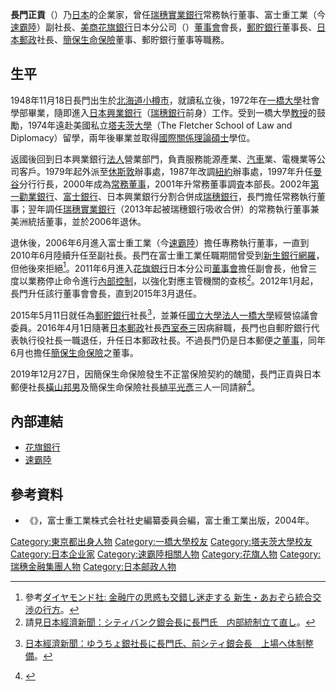 {{Infobox Person
| name        = 長門正貢
| image       = Masatsugu Nagato cropped Masatsugu Nagato 201809.jpg
| caption     = 
| birth_date  = {{birth date and age|1948|11|18}}
| birth_place = {{JPN}}[[北海道|北海道]][[小樽市|小樽市]]
| death_date  = 
| death_place = 
| education   = 美國私立[[塔夫茨大學|塔夫茨大學]]佛萊徹法律與外交學院[[國際關係理論|國際關係理論]][[碩士|碩士]]<br>[[一橋大學|一橋大學]]社會學部
| occupation  = [[日本郵政|日本郵政]]董事長<br>[[簡保生命保險|簡保生命保險]]董事<br>[[郵貯銀行|郵貯銀行]]董事
| spouse      = 
| parents     = 
| children    = 
}}
{{japanese|japanese=長門正貢|kana=ながと まさつぐ|romaji=Nagato Masatsugu|image=}}
'''長門正貢'''（{{bd|1948年|11月18日|||catIdx=長門}}）乃[[日本|日本]]的企業家，曾任[[瑞穗實業銀行|瑞穗實業銀行]]常務執行董事、富士重工業（今[[速霸陸|速霸陸]]）副社長、[[美國|美商]][[花旗銀行|花旗銀行]]日本分公司（{{lang-ja|シティバンク銀行株式会社}}）[[董事會|董事會]]會長，[[郵貯銀行|郵貯銀行]]董事長、[[日本郵政|日本郵政]]社長、[[簡保生命保險|簡保生命保險]]董事、郵貯銀行董事等職務。

== 生平 ==
1948年11月18日長門出生於[[北海道|北海道]][[小樽市|小樽市]]，就讀私立{{link-ja|學習院中高等科|学習院中・高等科}}後，1972年在[[一橋大學|一橋大學]]社會學部畢業，隨即進入[[日本興業銀行|日本興業銀行]]（[[瑞穗銀行|瑞穗銀行]]前身）工作。受到一橋大學[[教授|教授]]{{link-ja|宮川公男|宮川公男}}的鼓勵，1974年遠赴美國私立[[塔夫茨大學|塔夫茨大學]]{{link-en|佛萊徹法律與外交學院|The Fletcher School of Law and Diplomacy}}（The Fletcher School of Law and Diplomacy）留學，兩年後畢業並取得[[國際關係理論|國際關係理論]][[碩士|碩士]]學位。

返國後回到日本興業銀行[[法人|法人]]營業部門，負責服務能源產業、[[汽車|汽車]]業、電機業等公司客戶。1979年起外派至[[休斯敦|休斯敦]]辦事處，1987年改調[[紐約|紐約]]辦事處，1997年升任[[曼谷|曼谷]]分行行長，2000年成為[[執行董事|常務董事]]，2001年升常務董事調査本部長。2002年[[第一勸業銀行|第一勸業銀行]]、[[富士銀行|富士銀行]]、日本興業銀行分割合併成[[瑞穗銀行|瑞穗銀行]]，長門擔任常務執行董事；翌年調任[[瑞穗實業銀行|瑞穗實業銀行]]（2013年起被瑞穗銀行吸收合併）的常務執行董事兼美洲統括董事，並於2006年退休。

退休後，2006年6月進入富士重工業（今[[速霸陸|速霸陸]]）擔任專務執行董事，一直到2010年6月陸續升任至副社長。長門在富士重工業任職期間曾受到[[新生銀行|新生銀行]][[獵頭_(招聘)|網羅]]，但他後來拒絕<ref>參考{{ja}}[http://diamond.jp/articles/-/7985 ダイヤモンド社: 金融庁の思惑も交錯し迷走する 新生・あおぞら統合交渉の行方]。</ref>。2011年6月進入[[花旗銀行|花旗銀行]]日本分公司[[董事會|董事會]]擔任副會長，他曾三度以業務停止命令進行[[內部控制|內部控制]]，以強化對應主管機關的查核<ref>請見{{ja}}[http://www.nikkei.com/article/DGXNASGC0900L_Z00C12A1EE2000/ 日本經濟新聞：シティバンク銀会長に長門氏　内部統制立て直し]。</ref>。2012年1月起，長門升任該行董事會會長，直到2015年3月退任。

2015年5月11日就任為[[郵貯銀行|郵貯銀行]]社長<ref>{{ja}}[http://www.nikkei.com/article/DGXLASGC23H11_T20C15A4000000/ 日本經濟新聞：ゆうちょ銀社長に長門氏、前シティ銀会長　上場へ体制整備]。</ref>，並兼任[[日本国立大学法人|國立大學法人]][[一橋大學|一橋大學]]經營協議會委員。2016年4月1日隨著[[日本郵政|日本郵政]]社長[[西室泰三|西室泰三]]因病辭職，長門也自郵貯銀行代表執行役社長一職退任，升任日本郵政社長。不過長門仍是日本郵便之[[董事|董事]]，同年6月也擔任[[簡保生命保險|簡保生命保險]]之董事。

2019年12月27日，因簡保生命保險發生不正當保險契約的醜聞，長門正貢與日本郵便社長[[橫山邦男|橫山邦男]]及簡保生命保險社長[[植平光彥|植平光彥]]三人一同請辭<ref>{{cite news |url=https://www3.nhk.or.jp/news/html/20191227/k10012230711000.html |title=日本郵政グループ ３社長の辞任発表 日本郵政次期社長は増田氏 |publisher=NHK |date=2019-12-27 |access-date=2019-12-28 |archive-url=https://web.archive.org/web/20191228122830/https://www3.nhk.or.jp/news/html/20191227/k10012230711000.html |archive-date=2019-12-28 |dead-url=yes }}</ref>。

== 內部連結 ==
* [[花旗銀行|花旗銀行]]
* [[速霸陸|速霸陸]]

== 參考資料 ==
* 《{{lang|ja|富士重工業50年史：六連星はかがやく}}》，富士重工業株式会社社史編纂委員会編，富士重工業出版，2004年。
{{reflist}}
{{DEFAULTSORT:Nagato, Masatsugu}}
[[Category:東京都出身人物|Category:東京都出身人物]]
[[Category:一橋大學校友|Category:一橋大學校友]]
[[Category:塔夫茨大學校友|Category:塔夫茨大學校友]]
[[Category:日本企业家|Category:日本企业家]]
[[Category:速霸陸相關人物|Category:速霸陸相關人物]]

[[Category:花旗人物|Category:花旗人物]]
[[Category:瑞穗金融集團人物|Category:瑞穗金融集團人物]]
[[Category:日本邮政人物|Category:日本邮政人物]]